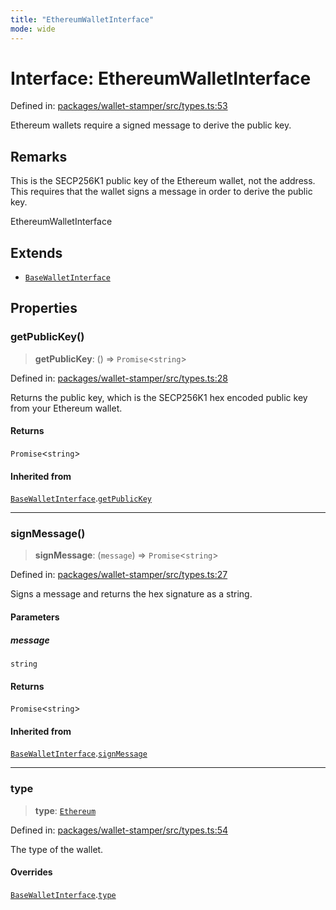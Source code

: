 ```yaml
---
title: "EthereumWalletInterface"
mode: wide
---
```

  
# Interface: EthereumWalletInterface

Defined in: [packages/wallet-stamper/src/types.ts:53](https://github.com/tkhq/sdk/blob/d88b5e1f9a6cca8e54e61f8a127aa90fcebeaa2e/packages/wallet-stamper/src/types.ts#L53)

Ethereum wallets require a signed message to derive the public key.

## Remarks

This is the SECP256K1 public key of the Ethereum wallet, not the address.
This requires that the wallet signs a message in order to derive the public key.

 EthereumWalletInterface

## Extends

- [`BaseWalletInterface`](../BaseWalletInterface/readme)

## Properties

### getPublicKey()

> **getPublicKey**: () => `Promise`\<`string`\>

Defined in: [packages/wallet-stamper/src/types.ts:28](https://github.com/tkhq/sdk/blob/d88b5e1f9a6cca8e54e61f8a127aa90fcebeaa2e/packages/wallet-stamper/src/types.ts#L28)

Returns the public key, which is the SECP256K1 hex encoded public key from your Ethereum wallet.

#### Returns

`Promise`\<`string`\>

#### Inherited from

[`BaseWalletInterface`](../BaseWalletInterface/readme).[`getPublicKey`](../BaseWalletInterface/readme#getpublickey)

***

### signMessage()

> **signMessage**: (`message`) => `Promise`\<`string`\>

Defined in: [packages/wallet-stamper/src/types.ts:27](https://github.com/tkhq/sdk/blob/d88b5e1f9a6cca8e54e61f8a127aa90fcebeaa2e/packages/wallet-stamper/src/types.ts#L27)

Signs a message and returns the hex signature as a string.

#### Parameters

##### message

`string`

#### Returns

`Promise`\<`string`\>

#### Inherited from

[`BaseWalletInterface`](../BaseWalletInterface/readme).[`signMessage`](../BaseWalletInterface/readme#signmessage)

***

### type

> **type**: [`Ethereum`](../WalletType/readme#ethereum)

Defined in: [packages/wallet-stamper/src/types.ts:54](https://github.com/tkhq/sdk/blob/d88b5e1f9a6cca8e54e61f8a127aa90fcebeaa2e/packages/wallet-stamper/src/types.ts#L54)

The type of the wallet.

#### Overrides

[`BaseWalletInterface`](../BaseWalletInterface/readme).[`type`](../BaseWalletInterface/readme#type)

